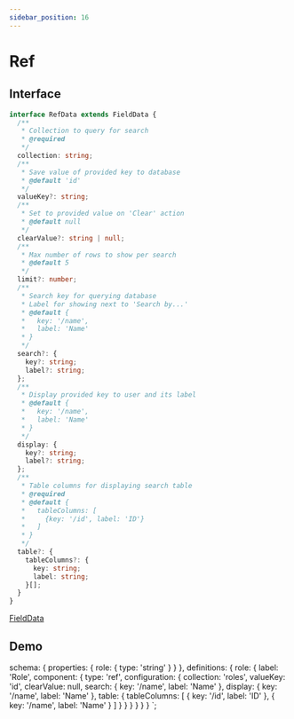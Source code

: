 ```yaml
---
sidebar_position: 16
---
```


# Ref

## Interface

```typescript
interface RefData extends FieldData {
  /**
   * Collection to query for search
   * @required
   */
  collection: string;
  /**
   * Save value of provided key to database
   * @default 'id'
   */
  valueKey?: string;
  /**
   * Set to provided value on 'Clear' action
   * @default null
   */
  clearValue?: string | null;
  /**
   * Max number of rows to show per search
   * @default 5
   */
  limit?: number;
  /**
   * Search key for querying database
   * Label for showing next to 'Search by...'
   * @default {
   *   key: '/name',
   *   label: 'Name'
   * }
   */
  search?: {
    key?: string;
    label?: string;
  };
  /**
   * Display provided key to user and its label
   * @default {
   *   key: '/name',
   *   label: 'Name'
   * }
   */
  display: {
    key?: string;
    label?: string;
  };
  /**
   * Table columns for displaying search table
   * @required
   * @default {
   *   tableColumns: [
   *     {key: '/id', label: 'ID'}
   *   ]
   * }
   */
  table?: {
    tableColumns?: {
      key: string;
      label: string;
    }[];
  }
}
```

<a href="/docs/types/field-data">FieldData</a>&emsp;

## Demo


  schema: {
    properties: {
      role: {
        type: 'string'
      }
    }
  },
  definitions: {
    role: {
      label: 'Role',
      component: {
        type: 'ref',
        configuration: {
          collection: 'roles',
          valueKey: 'id',
          clearValue: null,
          search: {
            key: '/name',
            label: 'Name'
          },
          display: {
            key: '/name',
            label: 'Name'
          },
          table: {
            tableColumns: [
              {
                key: '/id',
                label: 'ID'
              },
              {
                key: '/name',
                label: 'Name'
              }
            ]
          }
        }
      }
    }
  }
}
`;

<jms-editor code={code}></jms-editor>

